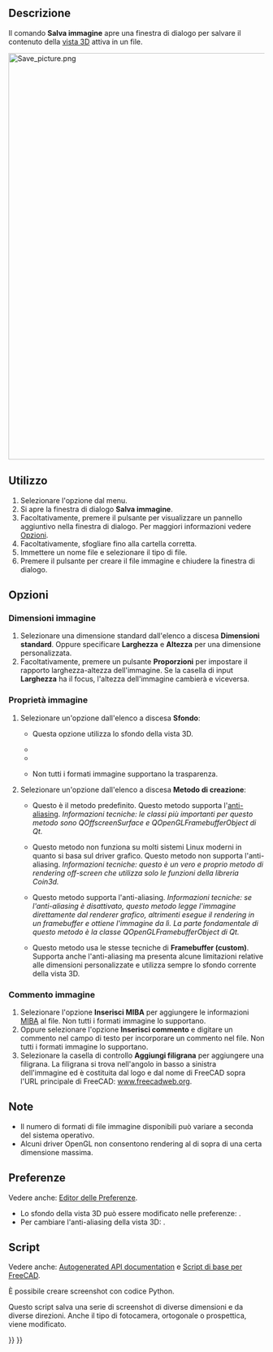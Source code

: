 <languages/>

{{Docnav/it
|[[Std_DlgParameter/it|Modifica parametri]]
|[[Std_ViewLoadImage/it|Carica immagine]]
|[[Std_Tools_Menu/it|Menu Strumenti]]
|IconL=Std_DlgParameter.svg
|IconL=Std_DlgParameter.svg
|IconR=Std_ViewLoadImage.svg
|IconC=Freecad.svg
}}

{{GuiCommand/it
|Name=Std_ViewScreenShot
|Name/it=Salva immagine
|MenuLocation=Strumenti → Salva immagine...
|Workbenches=Tutti
|SeeAlso=[[Std_Print/it|Stampa]], [[Std_PrintPdf/it|Esporta Pdf]], [[Macro_Copy3DViewToClipboard/it|Macro Copia la vista 3D negli appunti]], [[Macro_Screen_Wiki/it|Macro Screen Wiki]], [[Macro_Snip/it|Macro Snip]]
}}

<span id="Description"></span>
==Descrizione==

Il comando '''Salva immagine''' apre una finestra di dialogo per salvare il contenuto della [[3D_view/it|vista 3D]] attiva in un file.

[[Image:Save_picture.png|800px]]
{{Caption|La finestra di dialogo Salva immagine dopo aver premuto il pulsante Esteso}}

<span id="Usage"></span>
==Utilizzo==

# Selezionare l'opzione {{MenuCommand|Strumenti → [[Image:Std_ViewScreenShot.svg|16px]] Salva immagine...}} dal menu.
# Si apre la finestra di dialogo '''Salva immagine'''.
# Facoltativamente, premere il pulsante {{Button|Esteso}} per visualizzare un pannello aggiuntivo nella finestra di dialogo. Per maggiori informazioni vedere [[#Opzioni|Opzioni]].
# Facoltativamente, sfogliare fino alla cartella corretta.
# Immettere un nome file e selezionare il tipo di file.
# Premere il pulsante {{Button|Salva}} per creare il file immagine e chiudere la finestra di dialogo.

<span id="Options"></span>
==Opzioni==

<span id="Image_dimensions"></span>
===Dimensioni immagine===

# Selezionare una dimensione standard dall'elenco a discesa '''Dimensioni standard'''. Oppure specificare '''Larghezza''' e '''Altezza''' per una dimensione personalizzata.
# Facoltativamente, premere un pulsante '''Proporzioni''' per impostare il rapporto larghezza-altezza dell'immagine. Se la casella di input '''Larghezza''' ha il focus, l'altezza dell'immagine cambierà e viceversa.

<span id="Image_properties"></span>
===Proprietà immagine===

# Selezionare un'opzione dall'elenco a discesa '''Sfondo''':
#* {{Value|Corrente}} Questa opzione utilizza lo sfondo della vista 3D.
#* {{Value|Bianco}}
#* {{Value|Nero}}
#* {{Value|Transparente}} Non tutti i formati immagine supportano la trasparenza.
# Selezionare un'opzione dall'elenco a discesa '''Metodo di creazione''':
#* {{Value|Offscreen (New)}} Questo è il metodo predefinito. Questo metodo supporta l'[https://en.wikipedia.org/wiki/Multisample_anti-aliasing anti-aliasing]. ''Informazioni tecniche: le classi più importanti per questo metodo sono QOffscreenSurface e QOpenGLFramebufferObject di Qt.''
#* {{Value|Offscreen (Old)}} Questo metodo non funziona su molti sistemi Linux moderni in quanto si basa sul driver grafico. Questo metodo non supporta l'anti-aliasing. ''Informazioni tecniche: questo è un vero e proprio metodo di rendering off-screen che utilizza solo le funzioni della libreria Coin3d.''
#* {{Value|Framebuffer (custom)}} Questo metodo supporta l'anti-aliasing. ''Informazioni tecniche: se l'anti-aliasing è disattivato, questo metodo legge l'immagine direttamente dal renderer grafico, altrimenti esegue il rendering in un framebuffer e ottiene l'immagine da lì. La parte fondamentale di questo metodo è la classe QOpenGLFramebufferObject di Qt.''
#* {{Value|Framebuffer (as is)}} Questo metodo usa le stesse tecniche di '''Framebuffer (custom)'''. Supporta anche l'anti-aliasing ma presenta alcune limitazioni relative alle dimensioni personalizzate e utilizza sempre lo sfondo corrente della vista 3D.

<span id="Image_comment"></span>
===Commento immagine===

# Selezionare l'opzione '''Inserisci MIBA''' per aggiungere le informazioni [http://juergen-riegel.net/Miba/ MIBA] al file. Non tutti i formati immagine lo supportano.
# Oppure selezionare l'opzione '''Inserisci commento''' e digitare un commento nel campo di testo per incorporare un commento nel file. Non tutti i formati immagine lo supportano.
# Selezionare la casella di controllo '''Aggiungi filigrana''' per aggiungere una filigrana. La filigrana si trova nell'angolo in basso a sinistra dell'immagine ed è costituita dal logo e dal nome di FreeCAD sopra l'URL principale di FreeCAD: [https://www.freecadweb.org www.freecadweb.org].

<span id="Notes"></span>
==Note==

* Il numero di formati di file immagine disponibili può variare a seconda del sistema operativo.
* Alcuni driver OpenGL non consentono rendering al di sopra di una certa dimensione massima.

<span id="Preferences"></span>
==Preferenze==

Vedere anche: [[Preferences_Editor/it|Editor delle Preferenze]].

* Lo sfondo della vista 3D può essere modificato nelle preferenze: {{MenuCommand|Modifica → Preferenze... → Visualizzazione → Colori → Colore di sfondo}}.
* Per cambiare l'anti-aliasing della vista 3D: {{MenuCommand|Modifica → Preferenze... → Visualizzazione → Vista 3D → Rendering → Anti-Aliasing}}.

<span id="Scripting"></span>
==Script==

Vedere anche: [https://freecad.github.io/SourceDoc/ Autogenerated API documentation] e [[FreeCAD_Scripting_Basics/it|Script di base per FreeCAD]].

È possibile creare screenshot con codice Python.

{{Code|code=
Gui.ActiveDocument.ActiveView.saveImage("D:/temp/test.png", 1656, 783, "Current")
}}

Questo script salva una serie di screenshot di diverse dimensioni e da diverse direzioni. Anche il tipo di fotocamera, ortogonale o prospettica, viene modificato.

{{Code|code=
import FreeCADGui as Gui
import Part

out_dir = "D:/temp/"
name = "Blade"
view = Gui.ActiveDocument.ActiveView

# Create images with different Views, Cameras and sizes
for p in ["PerspectiveCamera", "OrthographicCamera"]:
    Gui.SendMsgToActiveView(p)
    for f in ["ViewAxo", "ViewFront", "ViewTop"]:
        Gui.SendMsgToActiveView(f)
        for x, y in [[500, 500], [1000, 3000], [3000, 1000], [3000, 3000], [8000, 8000]]:
            view.saveImage(out_dir + name + "_" + p + "_" + f + "_" + str(x) + "_" + str(y) + ".jpg", x, y, "White")
            view.saveImage(out_dir + name + "_" + p + "_" + f + "_" + str(x) + "_" + str(y) + ".png", x, y, "Transparent")

# Close active document
App.closeDocument(App.ActiveDocument.Name)
}}


{{Docnav/it
|[[Std_DlgParameter/it|Modifica parametri]]
|[[Std_ViewLoadImage/it|Carica immagine]]
|[[Std_Tools_Menu/it|Menu Strumenti]]
|IconL=Std_DlgParameter.svg
|IconL=Std_DlgParameter.svg
|IconR=Std_ViewLoadImage.svg
|IconC=Freecad.svg
}}

{{Std_Base_navi{{#translation:}}}}
{{Userdocnavi{{#translation:}}}}